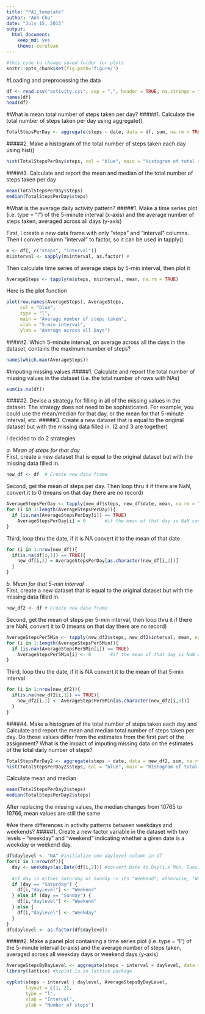 ```yaml
---
title: "PA1_template"
author: "Anh Chu"
date: "July 15, 2015"
output: 
  html_document: 
    keep_md: yes
    theme: cerulean
---
```

```r
#this code to change saved folder for plots
knitr::opts_chunk$set(fig.path='figure/')
```

#Loading and preprocessing the data
```r
df <- read.csv("activity.csv", sep = ",", header = TRUE, na.strings = "NA")
names(df)
head(df)
```

#What is mean total number of steps taken per day?
#####1. Calculate the total number of steps taken per day using aggregate()
```r
TotalStepsPerDay <- aggregate(steps ~ date, data = df, sum, na.rm = TRUE)
```
#####2. Make a histogram of the total number of steps taken each day using hist()
```r
hist(TotalStepsPerDay$steps, col = "blue", main = "Histogram of total steps per day", xlab = "Day")
```

#####3. Calculate and report the mean and median of the total number of steps taken per day
```r
mean(TotalStepsPerDay$steps)
median(TotalStepsPerDay$steps)
```

#What is the average daily activity pattern?
#####1. Make a time series plot (i.e. type = "l") of the 5-minute interval (x-axis) and the average number of steps taken, averaged across all days (y-axis) 

First, I create a new data frame with only "steps" and "interval" columns. Then I convert column "interval" to factor, so it can be used in tapply()
```r
m <- df[, c("steps", "interval")]
m$interval <- sapply(m$interval, as.factor) #
```

Then calculate time series of average steps by 5-min interval, then plot it
```r
AverageSteps <- tapply(m$steps, m$interval, mean, na.rm = TRUE)
```
Here is the plot function
```r
plot(row.names(AverageSteps), AverageSteps, 
     col = "blue", 
     type = "l", 
     main = "Average number of steps taken", 
     xlab = "5-min interval", 
     ylab = "Average across all Days")
```

#####2. Which 5-minute interval, on average across all the days in the dataset, contains the maximum number of steps?
```r
names(which.max(AverageSteps))
```

#Imputing missing values
#####1. Calculate and report the total number of missing values in the dataset (i.e. the total number of rows with NAs)
```r
sum(is.na(df))
```
#####2. Devise a strategy for filling in all of the missing values in the dataset. The strategy does not need to be sophisticated. For example, you could use the mean/median for that day, or the mean for that 5-minute interval, etc.
#####3. Create a new dataset that is equal to the original dataset but with the missing data filled in. (2 and 3 are together)

I decided to do 2 strategies  
  
*a. Mean of steps for that day*  
First, create a new dataset that is equal to the original dataset but with the missing data filled in.
```r
new_df <- df  # Create new data frame
```
Second, get the mean of steps per day. Then loop thru it if there are NaN, convert it to 0 (means on that day there are no record)
```r
AverageStepsPerDay <- tapply(new_df$steps, new_df$date, mean, na.rm = TRUE)
for (i in 1:length(AverageStepsPerDay)){
  if (is.nan(AverageStepsPerDay[i]) == TRUE)
    AverageStepsPerDay[i] = 0       #if the mean of that day is NaN convert it to 0  
}
```
Third, loop thru the date, if it is NA convert it to the mean of that date
```r
for (i in 1:nrow(new_df)){
  if(is.na(df[i,1]) == TRUE){
    new_df[i,1] = AverageStepsPerDay[as.character(new_df[i,2])]
  }
}
```
*b. Mean for that 5-min interval*  
First, create a new dataset that is equal to the original dataset but with the missing data filled in.
```r
new_df2 <- df # Create new data frame
```
Second, get the mean of steps per 5-min interval, then loop thru it if there are NaN, convert it to 0 (means on that day there are no record)
```r
AverageStepsPer5Min <- tapply(new_df2$steps, new_df2$interval, mean, na.rm = TRUE)
for (i in 1:length(AverageStepsPer5Min)){
  if (is.nan(AverageStepsPer5Min[i]) == TRUE)
    AverageStepsPer5Min[i] <- 0       #if the mean of that day is NaN convert it to 0  
}
```
Third, loop thru the date, if it is NA convert it to the mean of that 5-min interval
```r
for (i in 1:nrow(new_df2)){
  if(is.na(new_df2[i,1]) == TRUE){
    new_df2[i,1] <- AverageStepsPer5Min[as.character(new_df2[i,3])]
  }
}
```

#####4. Make a histogram of the total number of steps taken each day and Calculate and report the mean and median total number of steps taken per day. Do these values differ from the estimates from the first part of the assignment? What is the impact of imputing missing data on the estimates of the total daily number of steps?

```r
TotalStepsPerDay2 <- aggregate(steps ~ date, data = new_df2, sum, na.rm = TRUE)
hist(TotalStepsPerDay2$steps, col = "blue", main = "Histogram of total steps per day", xlab = "Day")
```
  
Calculate mean and median
```r
mean(TotalStepsPerDay2$steps)
median(TotalStepsPerDay2$steps)
```
After replacing the missing values, the median changes from 10765 to 10766, mean values are still the same  

#Are there differences in activity patterns between weekdays and weekends?
#####1. Create a new factor variable in the dataset with two levels -- "weekday" and "weekend" indicating whether a given date is a weekday or weekend day.
```r
df$daylevel <- "NA" #initialize new daylevel column in df
for(i in 1:nrow(df)){
  day <- weekdays(as.Date(df[i,2])) #convert Date to Day(i.e Mon, Tues, etc.)
  
  #if day is either Saturday or Sunday -> its "Weekend", otherwise, "Weekday"
  if (day == "Saturday") {
    df[i,"daylevel"] <- "Weekend"
  } else if (day == "Sunday") {
    df[i,"daylevel"] <- "Weekend"
  } else {
    df[i,"daylevel"] <- "Weekday"
  }
}
df$daylevel <- as.factor(df$daylevel)
```
#####2. Make a panel plot containing a time series plot (i.e. type = "l") of the 5-minute interval (x-axis) and the average number of steps taken, averaged across all weekday days or weekend days (y-axis)
```r
AverageStepsByDayLevel <- aggregate(steps ~ interval + daylevel, data = df, mean)
library(lattice) #xyplot is in lattice package
```
```r
xyplot(steps ~ interval | daylevel, AverageStepsByDayLevel, 
       layout = c(1, 2), 
       type = "l", 
       xlab = "Interval", 
       ylab = "Number of steps")
```
